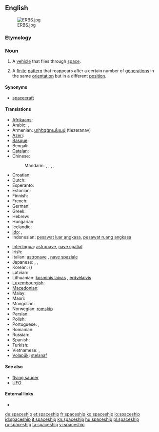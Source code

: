 ==English==
[[File:ERBS.jpg|thumb]]

===Etymology===
{{compound|space|ship}}

===Noun===
{{en-noun}}

# A [[vehicle]] that flies through [[space]].
# {{context|cellular automata}} A [[finite]] [[pattern]] that reappears after a certain number of [[generation]]s in the same [[orientation]] but in a different [[position]].

====Synonyms====
* [[spacecraft]]

====Translations====
{{trans-top|vehicle that flies through space}}
* [[Afrikaans]]: {{t|af|ruimteskip|xs=Afrikaans}}
* Arabic: {{t|ar|سفينة فضائية|f|tr=safiina faDaa'íyya|sc=Arab}}, {{t|ar|مركبة فضائية|f|tr=márkaba faDaa'íyya|sc=Arab}}
* Armenian: [[տիեզերանավ]] (tiezeranav)
* [[Azeri]]: {{t|az|kosmik gəmi|xs=Azeri}}
* [[Basque]]: {{t|eu|espazio-ontzi|xs=Basque}}
* Bengali: {{t|bn|মহাকাশযান|sc=Beng|xs=Bengali}}
* [[Catalan]]: {{t|ca|nau espacial}}
* Chinese:
*: Mandarin: {{t|zh|太空船|tr=tàikōngchuán|sc=Hani}}, {{t|zh|飛船|sc=Hani}}, {{t|zh|飞船|tr=fēichuán|sc=Hani}}, {{t|zh|宇宙飛船|sc=Hani}}, {{t|zh|宇宙飞船|tr=yǔzhòu fēichuán|sc=Hani}}
* Croatian: {{t|hr|svemirski brod}}
* Dutch: {{t-|nl|ruimteschip|n}}
* Esperanto: {{t-|eo|kosmoŝipo|xs=Esperanto}}
* Estonian: {{t|et|kosmoselaev}}
* Finnish: {{t+|fi|avaruusalus}}
* French: {{t+|fr|vaisseau spatial|m}}
* German: {{t+|de|Raumschiff|n}}
* Greek: {{t+|el|διαστημόπλοιο|n|tr=diastimóploio}}
* Hebrew: {{t|he|ספינת-חלל }}
* Hungarian: {{t+|hu|űrhajó}}
* Icelandic: {{t+|is|geimskip|n}}
* [[Ido]]: {{t|io|spaconavo}}, {{t|io|spaco-navo}}
* Indonesian: [[pesawat luar angkasa]], [[pesawat ruang angkasa]]
{{trans-mid}}
* [[Interlingua]]: [[astronave]], [[nave spatial]]
* Irish: {{t|ga|spásárthach|xs=Irish}}
* Italian: [[astronave]] {{f}}, [[nave spaziale]] {{m}}
* Japanese: {{t|ja|宇宙船|tr=うちゅうせん, uchūsen|sc=Jpan}}, {{t|ja|宇宙機|tr=うちゅうき, uchūki|sc=Jpan}}, {{t|ja|宇宙旅行船|tr=うちゅうりょこうせん, uchūryokōsen|sc=Jpan}}
* Korean: {{t|ko|우주선|tr=ujuseon|sc=Kore}} ({{t|ko|宇宙船|sc=Kore}})
* Latvian: {{t|lv|kosmosa kuģis|xs=Latvian}}
* Lithuanian: [[kosminis laivas]] {{m}}, [[erdvėlaivis]] {{m}}
* [[Luxembourgish]]: {{t|lb|Raumschëff|xs=Luxembourgish}}
* [[Macedonian]]: {{t|mk|вселенски брод}}
* Malay: {{t|ms|kapal angkasa lepas |xs=Malay}}
* Maori: {{t|mi|waka ātea|xs=Maori}}
* Mongolian: {{t|mn|сансрын хөлөг |sc=Cyrl|xs=Mongolian}}
* Norwegian: [[romskip]] {{n}}
* Persian: {{t|fa|کشتی فضایی|tr=kashti-e-fazaee|sc=fa-Arab}}
* Polish: {{t|pl|statek kosmiczny}}
* Portuguese: {{t+|pt|espaçonave|f}}, {{t-|pt|nave espacial|f}}
* Romanian: {{t|ro| navă cosmică}}
* Russian: {{t|ru|космический корабль|m|tr=kosmíčeskij korábl’|sc=Cyrl}}
* Spanish: {{t-|es|nave espacial|f}}
* Turkish: {{t+|tr|uzay gemisi}}
* Vietnamese: {{t|vi|như spacecraft}}, {{t|vi|phi thuyền}}
* [[Volapük]]: [[stelanaf]]
{{trans-bottom}}

====See also====
* [[flying saucer]]
* [[UFO]]

====External links====
* {{pedia}}

[[de:spaceship]]
[[et:spaceship]]
[[fr:spaceship]]
[[ko:spaceship]]
[[io:spaceship]]
[[id:spaceship]]
[[it:spaceship]]
[[kn:spaceship]]
[[hu:spaceship]]
[[pl:spaceship]]
[[ru:spaceship]]
[[ta:spaceship]]
[[vi:spaceship]]